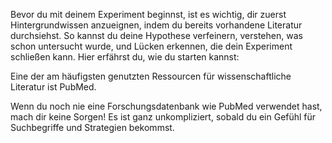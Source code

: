 Bevor du mit deinem Experiment beginnst, ist es wichtig, dir zuerst Hintergrundwissen anzueignen, indem du bereits vorhandene Literatur durchsiehst. So kannst du deine Hypothese verfeinern, verstehen, was schon untersucht wurde, und Lücken erkennen, die dein Experiment schließen kann. Hier erfährst du, wie du starten kannst:

Eine der am häufigsten genutzten Ressourcen für wissenschaftliche Literatur ist PubMed.

Wenn du noch nie eine Forschungsdatenbank wie PubMed verwendet hast, mach dir keine Sorgen! Es ist ganz unkompliziert, sobald du ein Gefühl für Suchbegriffe und Strategien bekommst.
